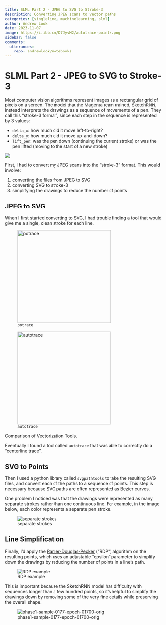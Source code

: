 ```yaml
---
title: SLML Part 2 - JPEG to SVG to Stroke-3
description: Converting JPEG scans to vector paths
categories: [singleline, machinelearning, slml]
author: Andrew Look
date: 2023-11-07
image: https://i.ibb.co/D7JyvM2/autotrace-points.png
sidebar: false
comments:
  utterances:
    repo: andrewlook/notebooks
---
```


# SLML Part 2 - JPEG to SVG to Stroke-3

Most computer vision algorithms represent images as a rectangular grid of pixels on a screen. The model that the Magenta team trained, SketchRNN, instead interprets the drawings as a sequence of movements of a pen. They call this “stroke-3 format”, since each step in the sequence is represented by 3 values:

- `delta_x`: how much did it move left-to-right?
- `delta_y`: how much did it move up-and-down?
- `lift_pen`: was the pen down (continuing the current stroke) or was the pen lifted (moving to the start of a new stroke)

:::{.column-page}
![](https://i.ibb.co/NLBL4v0/stroke3-turtle.png)
:::

First, I had to convert my JPEG scans into the “stroke-3” format.  This would involve:

1. converting the files from JPEG to SVG
2. converting SVG to stroke-3
3. simplifying the drawings to reduce the number of points

## JPEG to SVG

When I first started converting to SVG, I had trouble finding a tool that would give me a single, clean stroke for each line.

::: {#fig-vectorization layout-ncol=2}

![`potrace`](https://i.ibb.co/sg3WjzZ/potrace-points.png){width=300 #fig-potrace}

![`autotrace`](https://i.ibb.co/D7JyvM2/autotrace-points.png){width=300 #fig-autotrace}

Comparison of Vectorization Tools.
:::




Eventually I found a tool called `autotrace` that was able to correctly do a “centerline trace”.




## SVG to Points

Then I used a python library called `svgpathtools` to take the resulting SVG files, and convert each of the paths to a sequence of points. This step is necessary because SVG paths are often represented as Bezier curves. 

One problem I noticed was that the drawings were represented as many separate strokes rather than one continuous line. For example, in the image below, each color represents a separate pen stroke.

![separate strokes](https://i.ibb.co/s21gLTQ/stroke3-01-sepstrokes.png)

## Line Simplification

Finally, I’d apply the [Ramer-Douglas-Pecker](https://en.wikipedia.org/wiki/Ramer%E2%80%93Douglas%E2%80%93Peucker_algorithm) ("RDP") algorithm on the resulting points, which uses an adjustable "epsilon" parameter to simplify down the drawings by reducing the number of points in a line's path.

![RDP example](https://upload.wikimedia.org/wikipedia/commons/thumb/6/69/RDP%2C_varying_epsilon.gif/440px-RDP%2C_varying_epsilon.gif)

This is important because the SketchRNN model has difficulty with sequences longer than a few hundred points, so it’s helpful to simplify the drawings down by removing some of the very fine details while preserving the overall shape.

![phase1-sample-0177-epoch-01700-orig](https://i.ibb.co/0JBLg6Q/phase1-sample-0177-epoch-01700-orig.png)